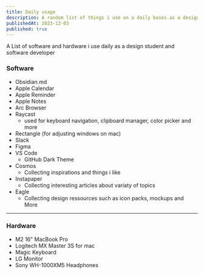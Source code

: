 ```yaml
---
title: Daily usage
description: A random list of things i use on a daily bases as a design student and software developer
publishedAt: 2023-12-03
published: true
---
```


A List of software and hardware i use daily as a design student and software developer

### Software
- Obsidian.md
- Apple Calendar
- Apple Reminder 
- Apple Notes
- Arc Browser 
- Raycast
    - used for keyboard navigation, clipboard manager, color picker and more
- Rectangle (for adjusting windows on mac)
- Slack
- Figma 
- VS Code   
    - GitHub Dark Theme
- Cosmos 
    - Collecting inspirations and things i like
- Instapaper 
    - Collecting interesting articles about variaty of topics 
- Eagle 
    - Collecting design ressources such as icon packs, mockups and More  

--- 

### Hardware
- M2 16" MacBook Pro 
- Logitech MX Master 3S for mac
- Magic Keyboard 
- LG Monitor
- Sony WH-1000XM5 Headphones

